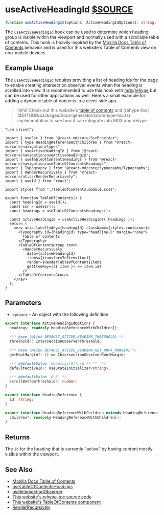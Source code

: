 # useActiveHeadingId [$SOURCE](packages/core/src/navigation/useActiveHeadingId.ts)

```ts disableTransform
function useActiveHeadingId(options: ActiveHeadingIdOptions): string;
```

The `useActiveHeadingId` hook can be used to determine which heading group is
visible within the viewport and normally used with a scrollable table of
contents. This hook is heavily inspired by the
[Mozilla Docs Table of Contents](https://github.com/mdn/yari/blob/231d6aab8f1c8efe159d268c261446c5b7ae12d9/client/src/document/hooks.ts#L171)
behavior and is used for this website's Table of Contents view on non-mobile devices.

## Example Usage

The `useActiveHeadingId` requires providing a list of heading ids for the page
to enable creating intersection observer events when the heading is scrolled
into view. It is recommended to use this hook with
[mdx](https://mdxjs.com/)/[rehype](https://github.com/rehypejs/rehype) but can be
used for other applications as well. Here's a small example for adding a
dynamic table of contents in a client-side app.

> !Info! Check out this website's
> [table of contents]($GITHUB/apps/docs/src/components/TableOfContents/TableOfContents.tsx)
> and [rehype-toc]($GITHUB/packages/docs-generator/src/rehype-toc.ts)
> implementation to see how it can integrate into MDX and rehype.

```tsx
"use client";

import { useSsr } from "@react-md/core/SsrProvider";
import { type HeadingReferenceWithChildren } from "@react-md/core/navigation/types";
import { useActiveHeadingId } from "@react-md/core/navigation/useActiveHeadingId";
import { useTableOfContentsHeadings } from "@react-md/core/navigation/useTableOfContentsHeadings";
import { Typography } from "@react-md/core/typography/Typography";
import { RenderRecursively } from "@react-md/core/utils/RenderRecursively";
import { useId } from "react";

import styles from "./TableOfContents.module.scss";

export function TableOfContents() {
  const headingId = useId();
  const ssr = useSsr();
  const headings = useTableOfContentsHeadings();

  const activeHeadingId = useActiveHeadingId({ headings });
  return (
    <nav aria-labelledby={headingId} className={styles.container}>
      <Typography id={headingId} type="headline-5" margin="none">
        Table of Contents
      </Typography>
      <TableOfContentsGroup root>
        <RenderRecursively
          data={activeHeadingId}
          items={transformToItems(toc)}
          render={RenderTableOfContentsItem}
          getItemKey={({ item }) => item.id}
        />
      </TableOfContentsGroup>
    </nav>
  );
}
```

## Parameters

- `options` - An object with the following definition:

```ts disableTransform
export interface ActiveHeadingIdOptions {
  headings: readonly HeadingReferenceWithChildren[];

  /** @see {@link DEFAULT_ACTIVE_HEADING_THRESHOLD} */
  threshold?: IntersectionObserverThreshold;

  /** @see {@link DEFAULT_ACTIVE_HEADING_GET_ROOT_MARGIN} */
  getRootMargin?: () => IntersectionObserverRootMargin;

  /** @defaultValue `headings[0]?.id ?? ""` */
  defaultActiveId?: UseStateInitializer<string>;

  /** @defaultValue `0.8` */
  scrollBottomThreshold?: number;
}

export interface HeadingReference {
  id: string;
}

export interface HeadingReferenceWithChildren extends HeadingReference {
  children?: readonly HeadingReferenceWithChildren[];
}
```

## Returns

The `id` for the heading that is currently "active" by having content mostly visible within the viewport.

## See Also

- [Mozilla Docs Table of Contents](https://github.com/mdn/yari/blob/231d6aab8f1c8efe159d268c261446c5b7ae12d9/client/src/document/hooks.ts#L171)
- [useTableOfContentsHeadings](./use-table-of-contents-headings)
- [useIntersectionObserver](./use-intersection-observer)
- [This website's rehype-toc source code]($GITHUB/packages/docs-generator/src/rehype-toc.ts)
- [This website's TableOfContents component]($GITHUB/apps/docs/src/components/TableOfContents/TableOfContents.tsx)
- [RenderRecursively](/components/render-recursively)
